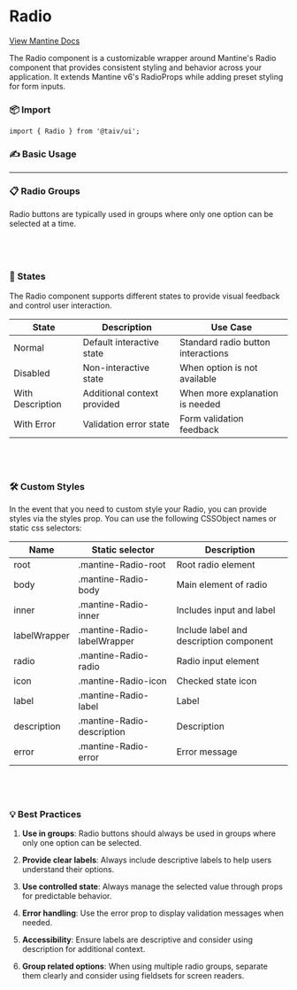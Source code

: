 
<Meta of={RadioStories} />

# Radio

[View Mantine Docs](https://v6.mantine.dev/core/radio/)

The Radio component is a customizable wrapper around Mantine's Radio component that provides consistent styling and behavior across your application. It extends Mantine v6's RadioProps while adding preset styling for form inputs.

### 📦 Import

```tsx
import { Radio } from '@taiv/ui';
```

### ✍️ Basic Usage

<Canvas of={RadioStories.Default} />
<Controls of={RadioStories.Default} />

---

### 📋 Radio Groups

Radio buttons are typically used in groups where only one option can be selected at a time.

<Story of={RadioStories.RadioGroup} />

## <br />

### 🔄 States

The Radio component supports different states to provide visual feedback and control user interaction.

<Story of={RadioStories.States} />

<table>
  <thead>
    <tr>
      <th>State</th>
      <th>Description</th>
      <th>Use Case</th>
    </tr>
  </thead>
  <tbody>
    <tr>
      <td>Normal</td>
      <td>Default interactive state</td>
      <td>Standard radio button interactions</td>
    </tr>
    <tr>
      <td>Disabled</td>
      <td>Non-interactive state</td>
      <td>When option is not available</td>
    </tr>
    <tr>
      <td>With Description</td>
      <td>Additional context provided</td>
      <td>When more explanation is needed</td>
    </tr>
    <tr>
      <td>With Error</td>
      <td>Validation error state</td>
      <td>Form validation feedback</td>
    </tr>
  </tbody>
</table>

## <br />

### 🛠️ Custom Styles

In the event that you need to custom style your Radio, you can provide styles via the styles prop. You can use the following CSSObject names or static css selectors:

<Story of={RadioStories.CustomStyles} />

<table>
  <thead>
    <tr>
      <th>Name</th>
      <th>Static selector</th>
      <th>Description</th>
    </tr>
  </thead>
  <tbody>
    <tr>
      <td>root</td>
      <td>.mantine-Radio-root</td>
      <td>Root radio element</td>
    </tr>
    <tr>
      <td>body</td>
      <td>.mantine-Radio-body</td>
      <td>Main element of radio</td>
    </tr>
    <tr>
      <td>inner</td>
      <td>.mantine-Radio-inner</td>
      <td>Includes input and label</td>
    </tr>
    <tr>
      <td>labelWrapper</td>
      <td>.mantine-Radio-labelWrapper</td>
      <td>Include label and description component</td>
    </tr>
    <tr>
      <td>radio</td>
      <td>.mantine-Radio-radio</td>
      <td>Radio input element</td>
    </tr>
    <tr>
      <td>icon</td>
      <td>.mantine-Radio-icon</td>
      <td>Checked state icon</td>
    </tr>
    <tr>
      <td>label</td>
      <td>.mantine-Radio-label</td>
      <td>Label</td>
    </tr>
    <tr>
      <td>description</td>
      <td>.mantine-Radio-description</td>
      <td>Description</td>
    </tr>
    <tr>
      <td>error</td>
      <td>.mantine-Radio-error</td>
      <td>Error message</td>
    </tr>
  </tbody>
</table>

## <br />

### 💡 Best Practices

1. **Use in groups**: Radio buttons should always be used in groups where only one option can be selected.

2. **Provide clear labels**: Always include descriptive labels to help users understand their options.

3. **Use controlled state**: Always manage the selected value through props for predictable behavior.

4. **Error handling**: Use the error prop to display validation messages when needed.

5. **Accessibility**: Ensure labels are descriptive and consider using description for additional context.

6. **Group related options**: When using multiple radio groups, separate them clearly and consider using fieldsets for screen readers.

